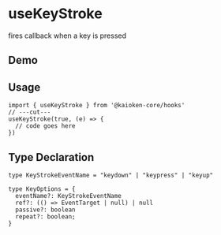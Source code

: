 
# useKeyStroke
fires callback when a key is pressed


## Demo
<UseKeyStrokeExample />

## Usage
```tsx twoslash
import { useKeyStroke } from '@kaioken-core/hooks'
// ---cut---
useKeyStroke(true, (e) => {
  // code goes here
})
```

## Type Declaration
```tsx
type KeyStrokeEventName = "keydown" | "keypress" | "keyup"

type KeyOptions = {
  eventName?: KeyStrokeEventName
  ref?: (() => EventTarget | null) | null
  passive?: boolean
  repeat?: boolean;
}
```
